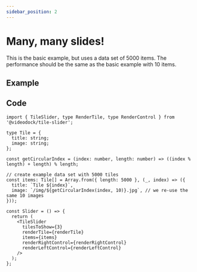 ```yaml
---
sidebar_position: 2
---
```


# Many, many slides!

This is the basic example, but uses a data set of 5000 items.
The performance should be the same as the basic example with 10 items.

## Example


<TileSlider tilesToShow={3} renderTile={renderTileWithTitle} items={manyItems} renderRightControl={renderRightControl} renderLeftControl={renderLeftControl} />

## Code

```tsx
import { TileSlider, type RenderTile, type RenderControl } from '@videodock/tile-slider';

type Tile = {
  title: string;
  image: string;
};

const getCircularIndex = (index: number, length: number) => ((index % length) + length) % length;

// create example data set with 5000 tiles
const items: Tile[] = Array.from({ length: 5000 }, (_, index) => ({
  title: `Tile ${index}`,
  image: `/img/${getCircularIndex(index, 10)}.jpg`, // we re-use the same 10 images
}));

const Slider = () => {
  return (
    <TileSlider
      tilesToShow={3}
      renderTile={renderTile}
      items={items}
      renderRightControl={renderRightControl}
      renderLeftControl={renderLeftControl}
    />
  );
};
```
